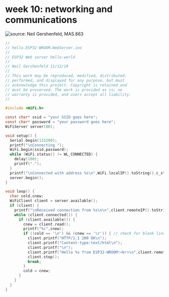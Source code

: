# week 10: networking and communications

![source: Neil Gershenfeld, MAS.863](./hello.ESP32-WROOM.png)

```c
//
// hello.ESP32-WROOM.WebServer.ino
//
// ESP32 Web server hello-world
//
// Neil Gershenfeld 11/12/19
//
// This work may be reproduced, modified, distributed,
// performed, and displayed for any purpose, but must
// acknowledge this project. Copyright is retained and
// must be preserved. The work is provided as is; no
// warranty is provided, and users accept all liability.
//

#include <WiFi.h>

const char* ssid = "your SSID goes here";
const char* password = "your password goes here";
WiFiServer server(80);

void setup() {
  Serial.begin(115200);
  printf("\nConnecting ");
  WiFi.begin(ssid,password);
  while (WiFi.status() != WL_CONNECTED) {
    delay(100);
    printf(".");
  }
  printf("\nConnected with address %s\n",WiFi.localIP().toString().c_str());
  server.begin();
}

void loop() {
  char cold,cnew;
  WiFiClient client = server.available();
  if (client) {
    printf("\nReceived connection from %s\n\n",client.remoteIP().toString().c_str());
    while (client.connected()) {
      if (client.available()) {
        cnew = client.read();
        printf("%c",cnew);
        if ((cold == '\n') && (cnew == '\r')) { // check for blank line at end of request
          client.printf("HTTP/1.1 200 OK\n");
          client.printf("Content-type:text/html\n");
          client.printf("\n");
          client.printf("Hello %s from ESP32-WROOM!<br>\n",client.remoteIP().toString().c_str());
          client.stop();
          break;
        }
        cold = cnew;
      }
    }
  }
}
```